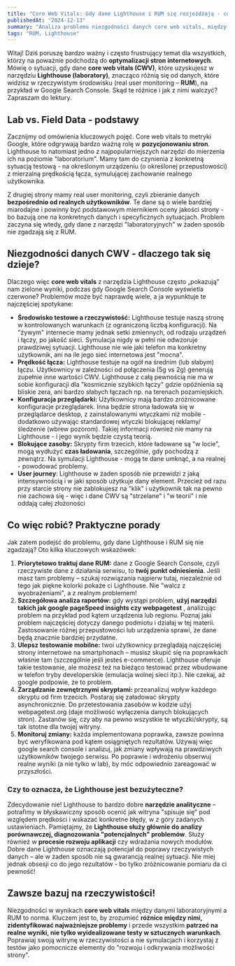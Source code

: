 ```yaml
---
title: "Core Web Vitals: Gdy dane Lighthouse i RUM się rozjeżdżają - co robić?"
publishedAt: "2024-12-13"
summary: "Analiza problemu niezgodności danych core web vitals, między narzędziami laboratoryjnymi a realnymi danymi od użytkowników."
tags: "RUM, Lighthouse"
---
```


Witaj! Dziś poruszę bardzo ważny i często frustrujący temat dla wszystkich, którzy na poważnie podchodzą do **optymalizacji stron internetowych**. Mówię o sytuacji, gdy dane **core web vitals (CWV)**, które uzyskujesz w narzędziu **Lighthouse (laboratory)**, znacząco różnią się od danych, które widzisz w rzeczywistym środowisku (real user monitoring – **RUM**), na przykład w Google Search Console. Skąd te różnice i jak z nimi walczyć? Zapraszam do lektury.

## Lab vs. Field Data - podstawy

Zacznijmy od omówienia kluczowych pojęć. Core web vitals to metryki Google, które odgrywają bardzo ważną rolę w **pozycjonowaniu stron**. Lighthouse to natomiast jedno z najpopularniejszych narzędzi do mierzenia ich na poziomie "laboratorium". Mamy tam do czynienia z konkretną sytuacją testową - na określonym urządzeniu (o określonej przepustowości) z mierzalną prędkością łącza, symulującej zachowanie realnego użytkownika.

Z drugiej strony mamy real user monitoring, czyli zbieranie danych **bezpośrednio od realnych użytkowników**. Te dane są o wiele bardziej miarodajne i powinny być podstawowym miernikiem oceny jakości strony - bo bazują one na konkretnych danych i specyficznych sytuacjach. Problem zaczyna się wtedy, gdy dane z narzędzi "laboratoryjnych" w żaden sposób nie zgadzają się z RUM.

## Niezgodności danych CWV - dlaczego tak się dzieje?

Dlaczego więc **core web vitals** z narzędzia Lighthouse często „pokazują” nam zielone wyniki, podczas gdy Google Search Console wyświetla czerwone? Problemów może być naprawdę wiele, a ja wypunktuje te najczęściej spotykane:

-   **Środowisko testowe a rzeczywistość:** Lighthouse testuje naszą stronę w kontrolowanych warunkach (z ograniczoną liczbą konfiguracji). Na "żywym" internecie mamy jednak setki zmiennych, od rodzaju urządzeń i łączy, po jakość sieci. Symulacja nigdy w pełni nie odwzoruje prawdziwej sytuacji. Lighthouse nie wie jaki telefon ma konkretny użytkownik, ani na ile jego sieć internetowa jest "mocna".
-   **Prędkość łącza:** Lighthouse testuje na ogół na średnim (lub słabym) łączu. Użytkownicy w zależności od połączenia (5g vs 2g) generują zupełnie inne wartości CWV. Lighthouse z całą pewnością nie ma w sobie konfiguracji dla "kosmicznie szybkich łączy" gdzie opóźnienia są bliskie zera, ani bardzo słabych łączach np. na terenach pozamiejskich.
-  **Konfiguracja przeglądarki:** Użytkownicy mają bardzo zróżnicowane konfiguracje przeglądarek. Inna będzie strona ładowała się w przeglądarce desktop, z zainstalowanymi wtyczkami niż mobile - dodatkowo używając standardowej wtyczki blokującej reklamy/śledzenie (wbrew pozorom). Takiej informacji również nie mamy na Lighthouse - i jego wynik będzie czystą teorią.
-   **Blokujące zasoby:** Skrypty firm trzecich, które ładowane są "w locie", mogą wydłużyć **czas ładowania**, szczególnie, gdy pochodzą z zewnątrz. Na symulacji Lighthouse - mogą te dane umknąć, a na realnej - powodować problemy.
- **User journey**: Lighthouse w żaden sposób nie przewidzi z jaką intensywnością i w jaki sposób użytkuje dany element. Przecież od razu przy starcie strony nie zablokujesz na "klik" i użytkownik tak na pewno nie zachowa się - więc i dane CWV są "strzelane" i "w teorii" i nie oddają całej złożoności

## Co więc robić? Praktyczne porady

Jak zatem podejść do problemu, gdy dane Lighthouse i RUM się nie zgadzają? Oto kilka kluczowych wskazówek:

1.  **Priorytetowo traktuj dane RUM:** dane z Google Search Console, czyli rzeczywiste dane z działania serwisu, to **twój punkt odniesienia**. Jeśli masz tam problemy – szukaj rozwiązania najpierw tutaj, niezależnie od tego jak piękne kolorki pokaże ci Lighthouse. Nie "walcz z wyobrażeniami", a z realnym problemem!
2.  **Szczegółowa analiza raportów:** gdy wystąpi problem, **użyj narzędzi takich jak google pageSpeed insights czy webpagetest** , analizując problem na przykład pod kątem urządzenia lub regionu. Poznaj jaki problem najczęściej dotyczy danego podmiotu i działaj w tej materii. Zastosowanie różnej przepustowości lub urządzenia sprawi, że dane będą znacznie bardziej przydatne.
3.  **Ulepsz testowanie mobilne:** twoi użytkownicy przeglądają najczęściej strony internetowe na smartphonach – musisz skupić się na poprawkach właśnie tam (szczególnie jeśli jesteś e-commerce). Lighthouse oferuje takie testowanie, ale możesz też na bieżąco testować przez wbudowane w telefon tryby developerskie (emulacja wolnej sieci itp.). Nie czekaj, aż google podpowie, że to problem.
4.  **Zarządzanie zewnętrznymi skryptami:** przeanalizuj wpływ każdego skryptu od firm trzecich. Postaraj się załadować skrypty asynchronicznie. Do przetestowania zasobów w kodzie użyj webpagetest.org (daje możliwość wyłączenia danych blokujących stron). Zastanów się, czy aby na pewno wszystkie te wtyczki/skrypty, są tak istotne dla twojej witryny.
5.   **Monitoruj zmiany:** każda implementowana poprawka, zawsze powinna być weryfikowana pod kątem osiągniętych rezultatów. Używaj więc google search console i analizuj, jak zmiany wpływają na prawdziwych użytkowników twojego serwisu. Po poprawie i wdrożeniu obserwuj realne wyniki (a nie tylko w lab), by móc odpowiednio zareagować w przyszłości.

### Czy to oznacza, że Lighthouse jest bezużyteczne?

Zdecydowanie nie! Lighthouse to bardzo dobre **narzędzie analityczne** – potrafimy w błyskawiczny sposób ocenić jak witryna "spisuje się" pod względem prędkości i wskazać konkretne błędy, w z góry zadanych ustawieniach. Pamiętajmy, że **Lighthouse służy głównie do analizy porównawczej, diagnozowania "potencjalnych" problemów**. Służy również w **procesie rozwoju aplikacji** czy wdrażania nowych modułów. Dobre dane Lighthouse oznaczają potencjał do poprawy rzeczywistych danych – ale w żaden sposób nie są gwarancją realnej sytuacji. Nie miej jednak obsesji co do jego rezultatów - bo tylko zróżnicowanie pomiaru da ci pewność!

## Zawsze bazuj na rzeczywistości!

Niezgodności w wynikach **core web vitals** między danymi laboratoryjnymi a RUM to norma. Kluczem jest to, by zrozumieć **różnice między nimi, zidentyfikować najważniejsze problemy** i przede wszystkim **patrzeć na realne wyniki, nie tylko wyidealizowane testy w sztucznych warunkach**. Poprawiaj swoją witrynę w rzeczywistości a nie symulacjach i korzystaj z testów jako pomocnicze elementy do "rozwoju i odkrywania możliwości strony".
